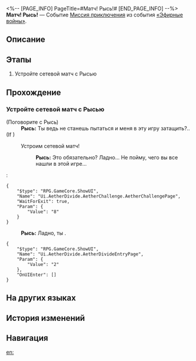 <%-- [PAGE_INFO]
PageTitle=#Матч! Рысь!#
[END_PAGE_INFO] --%>
{{Дополнить|Диалоги.}}
{{Миссия Инфобокс
|id              = 8014128
|Название        = 
|Изображение     = Миссия Матч! Рысь!.png
|Тип             = Миссия приключения
|Событие         = «Эфирные войны»
|Глава           = 
|Условия         = 
* Завершена [[Миссия приключения]] «[[Матч! Вэнь Шилин!]]»
* Завершена [[Миссия приключения]] «[[Матч! Джулиан!]]»
* Завершена [[Миссия приключения]] «[[Матч! Данн!]]»
* Завершена [[Миссия приключения]] «[[Матч! Олег!]]»
|Персонажи       = Первопроходец; Рысь
|СтартЛокация    = [[Ярило-VI]] — [[Пригородные снежные поля]]
|Мир             = Ярило-VI
|Предыдущая      = Матч! Олег!
|Следующая       = 
|Награды         = 
}}
'''Матч! Рысь!''' — Событие [[Миссия приключения]] из события [[«Эфирные войны»]].

==Описание==
{{Описание|<!--официальное описание из Перекрёстка судеб-->}}

==Этапы==
# Устройте сетевой матч с Рысью

==Прохождение==
{{Дополнить}}
===Устройте сетевой матч с Рысью===
{{Описание миссии|тип=Миссия приключения|локация=Пригородные снежные поля|Основная игровая механика «Эфирных войн» - матчи. Бросьте вызов разным игрокам и покажите свою истинную силу!}}
{{Диалог Начало}}

;(Поговорите с Рысь)
:'''Рысь:''' Ты ведь не станешь пытаться и меня в эту игру затащить?..
;(If )
:{{Диалог|undefined}} Устроим сетевой матч!
::'''Рысь:''' Это обязательно? Ладно... Не пойму, чего вы все нашли в этой игре...
:<pre>{
	"$type": "RPG.GameCore.ShowUI",
	"Name": "Ui.AetherDivide.AetherChallenge.AetherChallengePage",
	"WaitForExit": true,
	"Param": {
		"Value": "8"
	}
}</pre>
:'''Рысь:''' Ладно, ты {{MC|ж=победила|м=победил}}.
<pre>{
	"$type": "RPG.GameCore.ShowUI",
	"Name": "Ui.AetherDivide.AetherDivideEntryPage",
	"Param": {
		"Value": "2"
	},
	"OnUIEnter": []
}</pre>
{{Диалог Конец}}

==На других языках==
{{На других языках
|en   = Hyperlink Match, Lynx!
|zhs  = 超链接对决！玲可
|zht  = 超連結對決！玲可
|ja   = ハイパーリンクバトル！リンクス
|ko   = 하이퍼링크 대결! 링스
|es   = Enfrentamiento de hipervínculos: Lynx
|fr   = Combat hyperlink&nbsp;: Lynx&nbsp;!
|ru   = Матч! Рысь!
|th   = ประลองไฮเปอร์ลิงก์กับ Lynx!
|vi   = Quyết Đấu Siêu Liên Kết! Lynx
|de   = Hyperlinkmatch, Lynx!
|id   = Duel Hyperlink, Lynx!
|pt   = Batalha de Hyperlink, Lynx!
}}

==История изменений==
{{История изменений|3.5}}

==Навигация==
{{Миссия приключения Навбокс|Глава }}

[[en:]]
